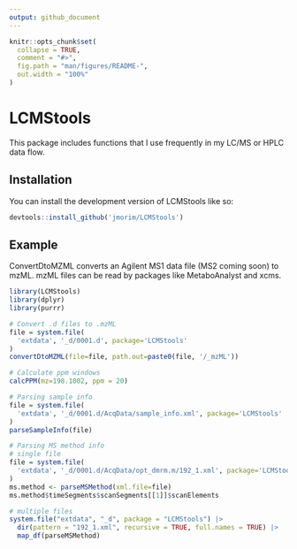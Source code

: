 ```yaml
---
output: github_document
---
```


<!-- README.md is generated from README.Rmd. Please edit that file -->

```r
knitr::opts_chunk$set(
  collapse = TRUE,
  comment = "#>",
  fig.path = "man/figures/README-",
  out.width = "100%"
)
```

# LCMStools

<!-- badges: start -->
<!-- badges: end -->

This package includes functions that I use frequently in my LC/MS or HPLC data flow.

## Installation

You can install the development version of LCMStools like so:

``` r
devtools::install_github('jmorim/LCMStools')
```

## Example

ConvertDtoMZML converts an Agilent MS1 data file (MS2 coming soon) to mzML.
mzML files can be read by packages like MetaboAnalyst and xcms.

```r
library(LCMStools)
library(dplyr)
library(purrr)

# Convert .d files to .mzML
file = system.file(
  'extdata', '_d/0001.d', package='LCMStools'
)
convertDtoMZML(file=file, path.out=paste0(file, '/_mzML'))

# Calculate ppm windows
calcPPM(mz=198.1002, ppm = 20)

# Parsing sample info
file = system.file(
  'extdata', '_d/0001.d/AcqData/sample_info.xml', package='LCMStools'
)
parseSampleInfo(file)

# Parsing MS method info
# single file
file = system.file(
  'extdata', '_d/0001.d/AcqData/opt_dmrm.m/192_1.xml', package='LCMStools'
)
ms.method <- parseMSMethod(xml.file=file)
ms.method$timeSegments$scanSegments[[1]]$scanElements

# multiple files
system.file("extdata", "_d", package = "LCMStools") |>
  dir(pattern = "192_1.xml", recursive = TRUE, full.names = TRUE) |>
  map_df(parseMSMethod)
```